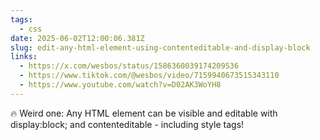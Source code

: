 ```yaml
---
tags:
  - css
date: 2025-06-02T12:00:06.381Z
slug: edit-any-html-element-using-contenteditable-and-display-block
links:
  - https://x.com/wesbos/status/1586360039174209536
  - https://www.tiktok.com/@wesbos/video/7159940673515343110
  - https://www.youtube.com/watch?v=D02AK3WoYH8
---
```


🔥 Weird one: Any HTML element can be visible and editable with display:block; and contenteditable - including style tags!

